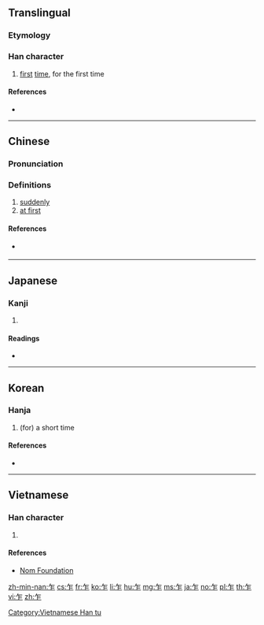==Translingual==
{{stroke order|type=animate}}
===Etymology===
{{Han etyl}}

===Han character===
{{Han char|rn=4|rad=丿|as=04|sn=5|four=80211|canj=HS|ids=⿱𠂉⿰丨二}}

# [[first]] [[time]], for the first time

====References====
* {{Han ref|kx=0082.060|dkj=00130|dj=0165.220|hdz=10035.030|uh=4E4D|ud=20045|bh=A545|bd=42309}}

----

==Chinese==
{{zh-forms}}

===Pronunciation===
{{zh-pron
|m=zhà,zuò
|c=zaa3,zaa6,zok3
|h=
|mn=chàⁿ
|w=
|mc=y
|oc=y
|ma=
|cat=n
}}

===Definitions===
# [[suddenly]]
# [[at first]]

====References====
* {{qualifier|Min Nan}} {{thcwd|1307}}

----

==Japanese==

===Kanji===
{{ja-kanji|grade=|rs=丿04}}

# {{defn|lang=ja|sort=丿04}}

====Readings====
* {{ja-readings|on=[[さく]] (saku), [[さ]] (sa)|kun=[[たちまち]] (tachimachi), [[ながら]] (nagara)}}

----

==Korean==

===Hanja===
{{ko-hanja|hangeul=사|rv=sa|mr=sa|y=sa|eumhun=잠깐|ehrv=jamkkan|ehmr=chamkkan|ehy=}}

# (for) a short time

====References====
* {{Hanja ref|nav=9706}}

----

==Vietnamese==

===Han character===
{{vi-readings|rs=丿04|hanviet=[[chạ]], [[sạ]], [[cha]], [[sã]]}}

# {{defn|lang=vi|sort=丿04}}

====References====
* [http://nomfoundation.org/common/nom_details.php?codepoint=4e4d Nom Foundation]

[[Category:Vietnamese Han tu]]

[[zh-min-nan:乍]]
[[cs:乍]]
[[fr:乍]]
[[ko:乍]]
[[li:乍]]
[[hu:乍]]
[[mg:乍]]
[[ms:乍]]
[[ja:乍]]
[[no:乍]]
[[pl:乍]]
[[th:乍]]
[[vi:乍]]
[[zh:乍]]